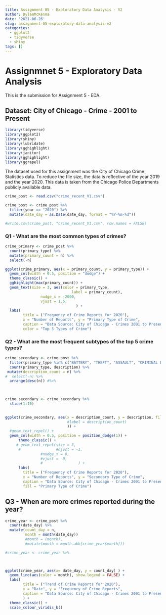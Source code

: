 ```yaml
---
title: Assignment 05 - Exploratory Data Analysis - V2
author: DylanMcKenna
date: '2021-06-26'
slug: assignment-05-exploratory-data-analysis-v2
categories:
  - ggplot2
  - tidyverse
  - shiny
tags: []
---
```


# Assignmnet 5 - Exploratory Data Analysis

This is the submission for Assignment 5 - EDA.

## Dataset: City of Chicago - Crime - 2001 to Present

```r
library(tidyverse)
library(ggplot2)
library(shiny)
library(lubridate)
library(gghighlight)
library(janitor)
library(gghighlight)
library(ggrepel)
```

The dataset used for this assignment was the City of Chicago Crime Statistics data. To reduce the file size, the data is reflective of the year 2019 and the year 2020.  This data is taken from the Chicago Police Departments publicly available data. 


```r
crime_post <- read.csv("crime_recent_V1.csv")

crime_post <- crime_post %>%
  filter(year == "2020") %>%
  mutate(date_day = as.Date(date_day, format = "%Y-%m-%d"))

#write.csv(crime_post, "crime_recent_V1.csv", row.names = FALSE)
```

### Q1 - What are the most common types of crimes?

```r
crime_primary <- crime_post %>%
  count(primary_type) %>%
  mutate(primary_count = n) %>%
  select(-n)

ggplot(crime_primary, aes(x = primary_count, y = primary_type)) +
  geom_col(width = 0.5, position = "dodge") +
  theme_classic() +
  gghighlight(max(primary_count)) +
  geom_text(size = 3, aes(color = primary_type, 
                              label = primary_count),
                nudge_x = -2000,
                vjust = 1.5,
                                ) +
  labs(
        title = ("Frequency of Crime Reports for 2020"),
        x = "Number of Reports", y = "Primary Type of Crime",
        caption = "Data Source: City of Chicago - Crimes 2001 to Present",
        color = "Top 5 Types of Crime") 
```


### Q2 - What are the most frequent subtypes of the top 5 crime types?

```r

crime_secondary <- crime_post %>%
  filter(primary_type %in% c("BATTERY", "THEFT", "ASSAULT", "CRIMINAL DAMAGE", "DECEPTIVE PRACTICE")) %>%
  count(primary_type, description) %>%
 mutate(description_count = n) %>%
#  select(-n) %>%
  arrange(desc(n)) #%>%
  

  
crime_secondary <- crime_secondary %>%
  slice(1:10)
  

ggplot(crime_secondary, aes(x = description_count, y = description, fill = primary_type, 
                            #label = description_count)
                            )) +
  #geom_text_repel() +
  geom_col(width = 0.5, position = position_dodge(1)) +
      theme_classic() +
     # geom_text_repel(size = 3,
      #                #hjust = -1,
                #nudge_x = 0,
                #vjust =  0,
                #                ) +
      labs(
        title = ("Frequency of Crime Reports for 2020"),
        x = "Number of Reports", y = "Secondary Type of Crime",
        caption = "Data Source: City of Chicago - Crimes 2001 to Present",
        fill = "Primary Type of Crime") 

```

## Q3 - When are more crimes reported during the year?

```r

crime_year <- crime_post %>%
  count(date_day) %>% 
  mutate(count_day = n,
         month = month(date_day))
         #month = (month), 
         #mutate(month = month.abb[crime_year$month])) 

#crime_year <- crime_year %>%
  


ggplot(crime_year, aes(x= date_day, y = count_day) ) +
  geom_line(aes(color = month), show.legend = FALSE) +
  labs(
        title = ("Trend of Crime Reports for 2020"),
        x = "Date", y = "Frequency of Crime Reports",
        caption = "Data Source: City of Chicago - Crimes 2001 to Present"
        ) +
  theme_classic() +
  scale_colour_viridis_b()


```


